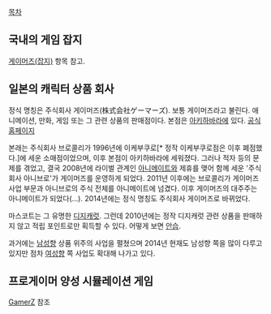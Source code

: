 [[목차]]

== 국내의 게임 잡지 ==
[[게이머즈(잡지)]] 항목 참고.

== 일본의 캐릭터 상품 회사 ==
정식 명칭은 주식회사 게이머즈(株式会社ゲーマーズ). 보통 게이머즈라고 불린다. 애니메이션, 만화, 게임 또는 그 관련 상품의 판매점이다. 본점은 [[아키하바라]]에 있다.
[http://www.anibro.jp/ 공식 홈페이지]

본래는 주식회사 브로콜리가 1996년에 이케부쿠로[* 정작 이케부쿠로점은 이후 폐점했다.]에 세운 소매점이었으며, 이후 본점이 아키하바라에 세워졌다. 그러나 적자 등의 문제를 겪었고, 결국 2008년에 라이벌 관계인 [[아니메이트]]와 제휴를 맺어 함께 세운 '주식회사 아니브로'가 게이머즈를 운영하게 되었다.
2011년 이후에는 브로콜리가 게이머즈 사업 부문과 아니브로의 주식 전체를 아니메이트에 넘겼다. 이후 게이머즈의 대주주는 아니메이트가 되었다(…).
2014년에는 정식 명칭도 주식회사 게이머즈로 바뀌었다.

마스코트는 그 유명한 [[디지캐럿]]. 그런데 2010년에는 정작 디지캐럿 관련 상품을 판매하지 않고 적립 포인트로만 획득할 수 있다. 어떻게 보면 [[안습]].

과거에는 [[남성향]] 상품 위주의 사업을 펼쳤으며 2014년 현재도 남성향 쪽을 많이 다루고 있지만 점차 [[여성향]] 쪽 사업도 확대해 나가고 있다.

== 프로게이머 양성 시뮬레이션 게임 ==
[[GamerZ]] 참조
